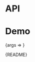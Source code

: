 
<Meta title="Packages/Typography/Typescale/LG" component={LG} />

# API

<ArgsTable />

# Demo

<Canvas>
  <Story
    name="LG"
    args={{ children: 'Text' }}
    argTypes={{ tag: { control: 'text' } }}
    parameters={{
      design: {
        allowFullscreen: true,
        type: 'figma',
        url: 'https://www.figma.com/file/6g87L4FdKZTA3knt3Rsfdx/Garden?node-id=102%3A107'
      }
    }}
  >
    {args => <TypescaleStory {...args} size="large" />}
  </Story>
</Canvas>

<Markdown>{README}</Markdown>
